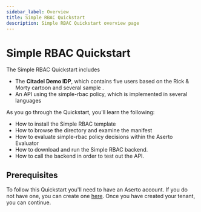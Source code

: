 ```yaml
---
sidebar_label: Overview
title: Simple RBAC Quickstart
description: Simple RBAC Quickstart overview page
---
```


# Simple RBAC Quickstart

The Simple RBAC Quickstart includes
* The **Citadel Demo IDP**, which contains five users based on the Rick & Morty cartoon and several sample .
* An API using the simple-rbac policy, which is implemented in several languages

As you go through the Quickstart, you'll learn the following:
* How to install the Simple RBAC template
* How to browse the directory and examine the manifest
* How to evaluate simple-rbac policy decisions within the Aserto Evaluator
* How to download and run the Simple RBAC backend.
* How to call the backend in order to test out the API.

## Prerequisites
To follow this Quickstart you'll need to have an Aserto account. If you do not have one, you can create one [here](https://www.aserto.com/#signup). Once you have created your tenant, you can continue.

